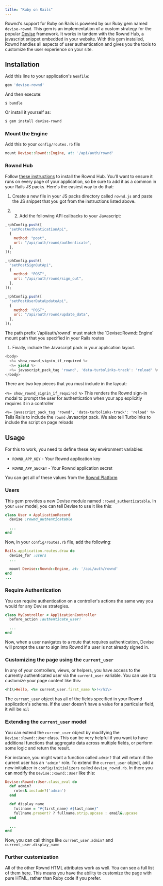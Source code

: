 ```yaml
---
title: "Ruby on Rails"
---
```


Rownd's support for Ruby on Rails is powered by our Ruby gem named
`devise-rownd`. This gem is an implementation of a custom strategy for the
popular [Devise](https://github.com/heartcombo/devise) framework. It works in
tandem with the Rownd Hub, a javascript snippet embedded in your website. With
this gem installed, Rownd handles all aspects of user authentication and gives
you the tools to customize the user experience on your site.

## Installation

Add this line to your application's `Gemfile`:

```rb
gem 'devise-rownd'
```

And then execute:

```
$ bundle
```

Or install it yourself as:

```bash
$ gem install devise-rownd
```

### Mount the Engine

Add this to your `config/routes.rb` file

```rb
mount Devise::Rownd::Engine, at: '/api/auth/rownd'
```

### Rownd Hub

Follow [these instructions](/sdk-reference/web/javascript--browser)
to install the Rownd Hub. You'll want to ensure it runs on every page of your
application, so be sure to add it as a common in your Rails JS packs. Here's the
easiest way to do that:

1.  Create a new file in your JS packs directory called `rownd.js` and paste the
    JS snippet that you got from the instructions listed above.

2.  2.  Add the following API callbacks to your Javascript:

```js
_rphConfig.push([
  "setPostAuthenticationApi",
  {
    method: "post",
    url: "/api/auth/rownd/authenticate",
  },
]);

_rphConfig.push([
  "setPostSignOutApi",
  {
    method: "POST",
    url: "/api/auth/rownd/sign_out",
  },
]);

_rphConfig.push([
  "setPostUserDataUpdateApi",
  {
    method: "POST",
    url: "/api/auth/rownd/update_data",
  },
]);
```

<Info>
  The path prefix `/api/auth/rownd` must match the `Devise::Rownd::Engine` mount
  path that you specified in your Rails routes
</Info>

1.  Finally, include the Javascript pack in your application layout.

```js
<body>
  <%= show_rownd_signin_if_required %>
  <%= yield %>
  <%= javascript_pack_tag 'rownd', 'data-turbolinks-track': 'reload' %>
</body>
```

There are two key pieces that you must include in the layout:

`<%= show_rownd_signin_if_required %>` This renders the Rownd sign-in modal to
prompt the user for authentication when your app explicitly requires it in a
controller

`<%= javascript_pack_tag 'rownd', 'data-turbolinks-track': 'reload' %>` Tells
Rails to include the `rownd` Javascript pack. We also tell Turbolinks to include
the script on page reloads

## Usage

For this to work, you need to define these key environment variables:

- `ROWND_APP_KEY` \- Your Rownd application key

- `ROWND_APP_SECRET` \- Your Rownd application secret

You can get all of these values from the [Rownd Platform](https://app.rownd.io)

### Users

This gem provides a new Devise module named `:rownd_authenticatable`. In your
`user` model, you can tell Devise to use it like this:

```rb
class User < ApplicationRecord
  devise :rownd_authenticatable

  ...
end
```

Now, in your `config/routes.rb` file, add the following:

```rb
Rails.application.routes.draw do
  devise_for :users
  ...

  mount Devise::Rownd::Engine, at: '/api/auth/rownd'
end
...
```

### Require Authentication

You can require authentication on a controller's actions the same way you would
for any Devise strategies.

```rb
class MyController < ApplicationController
  before_action :authenticate_user!

  ...
end
```

Now, when a user navigates to a route that requires authentication, Devise will
prompt the user to sign into Rownd if a user is not already signed in.

### Customizing the page using the `current_user`

In any of your controllers, views, or helpers, you have access to the currently
authenticated user via the `current_user` variable. You can use it to customize
your page content like this:

```rb
<h1\>Hello, <%= current_user.first_name %>!</h1\>
```

The `current_user` object has all of the fields specified in your Rownd
application's schema. If the user doesn't have a value for a particular field,
it will be `nil`

### Extending the `current_user` model

You can extend the `current_user` object by modifying the `Devise::Rownd::User`
class. This can be very helpful if you want to have additional functions that
aggregate data across multiple fields, or perform some logic and return the
result.

For instance, you might want a function called `admin?` that will return if the
current user has an `'admin'` role. To extend the `current_user` object, add a
new initializer in `config/initializers` called `devise_rownd.rb`. In there you
can modify the `Devise::Rownd::User` like this:

```rb
Devise::Rownd::User.class_eval do
  def admin?
    roles&.include?('admin')
  end

  def display_name
    fullname = "#{first_name} #{last_name}"
    fullname.present? ? fullname.strip.upcase : email&.upcase
  end

  ...
end
```

Now, you can call things like `current_user.admin?` and
`current_user.display_name`

### Further customization

All of the other Rownd HTML attributes work as well. You can see a full list of
them [here](/rownd/sdk-reference/web/javascript-browser#hooks). This means you
have the ability to customize the page with pure HTML, rather than Ruby code if
you prefer.
